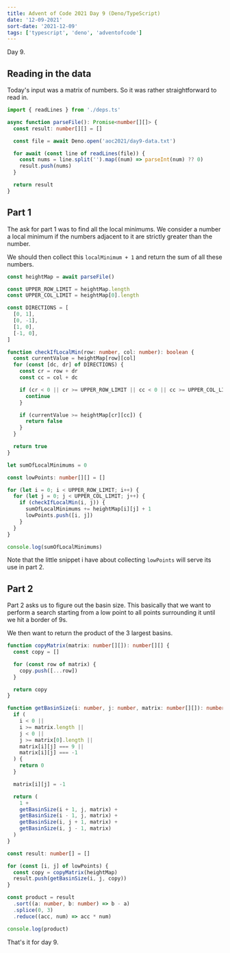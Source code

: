 ```yaml
---
title: Advent of Code 2021 Day 9 (Deno/TypeScript)
date: '12-09-2021'
sort-date: '2021-12-09'
tags: ['typescript', 'deno', 'adventofcode']
---
```


Day 9.

## Reading in the data

Today's input was a matrix of numbers. So it was rather straightforward to read in.

```typescript
import { readLines } from './deps.ts'

async function parseFile(): Promise<number[][]> {
  const result: number[][] = []

  const file = await Deno.open('aoc2021/day9-data.txt')

  for await (const line of readLines(file)) {
    const nums = line.split('').map((num) => parseInt(num) ?? 0)
    result.push(nums)
  }

  return result
}
```

## Part 1

The ask for part 1 was to find all the local minimums. We consider a number a local minimum
if the numbers adjacent to it are strictly greater than the number.

We should then collect this `localMinimum + 1` and return the sum of all these numbers.

```typescript
const heightMap = await parseFile()

const UPPER_ROW_LIMIT = heightMap.length
const UPPER_COL_LIMIT = heightMap[0].length

const DIRECTIONS = [
  [0, 1],
  [0, -1],
  [1, 0],
  [-1, 0],
]

function checkIfLocalMin(row: number, col: number): boolean {
  const currentValue = heightMap[row][col]
  for (const [dc, dr] of DIRECTIONS) {
    const cr = row + dr
    const cc = col + dc

    if (cr < 0 || cr >= UPPER_ROW_LIMIT || cc < 0 || cc >= UPPER_COL_LIMIT) {
      continue
    }

    if (currentValue >= heightMap[cr][cc]) {
      return false
    }
  }

  return true
}

let sumOfLocalMinimums = 0

const lowPoints: number[][] = []

for (let i = 0; i < UPPER_ROW_LIMIT; i++) {
  for (let j = 0; j < UPPER_COL_LIMIT; j++) {
    if (checkIfLocalMin(i, j)) {
      sumOfLocalMinimums += heightMap[i][j] + 1
      lowPoints.push([i, j])
    }
  }
}

console.log(sumOfLocalMinimums)
```

Note that the little snippet i have about collecting `lowPoints` will serve its use in part 2.

## Part 2

Part 2 asks us to figure out the basin size.
This basically that we want to perform a search starting from a low point
to all points surrounding it until we hit a border of 9s.

We then want to return the product of the 3 largest basins.

```typescript
function copyMatrix(matrix: number[][]): number[][] {
  const copy = []

  for (const row of matrix) {
    copy.push([...row])
  }

  return copy
}

function getBasinSize(i: number, j: number, matrix: number[][]): number {
  if (
    i < 0 ||
    i >= matrix.length ||
    j < 0 ||
    j >= matrix[0].length ||
    matrix[i][j] === 9 ||
    matrix[i][j] === -1
  ) {
    return 0
  }

  matrix[i][j] = -1

  return (
    1 +
    getBasinSize(i + 1, j, matrix) +
    getBasinSize(i - 1, j, matrix) +
    getBasinSize(i, j + 1, matrix) +
    getBasinSize(i, j - 1, matrix)
  )
}

const result: number[] = []

for (const [i, j] of lowPoints) {
  const copy = copyMatrix(heightMap)
  result.push(getBasinSize(i, j, copy))
}

const product = result
  .sort((a: number, b: number) => b - a)
  .splice(0, 3)
  .reduce((acc, num) => acc * num)

console.log(product)
```

That's it for day 9.
